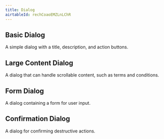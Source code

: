 ```yaml
---
title: Dialog
airtableId: rechCoaoEMZLnLChR
---
```


## Basic Dialog

A simple dialog with a title, description, and action buttons.

<BasicExample/>

## Large Content Dialog

A dialog that can handle scrollable content, such as terms and conditions.

<LargeContentExample/>

## Form Dialog

A dialog containing a form for user input.

<FormExample/>

## Confirmation Dialog

A dialog for confirming destructive actions.

<ConfirmationExample/>
